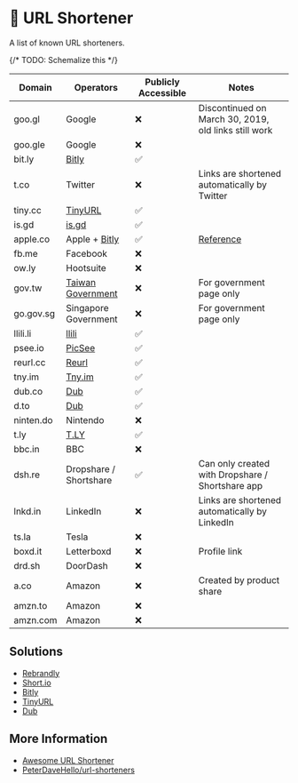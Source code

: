# 🔗 URL Shortener

A list of known URL shorteners.

{/* TODO: Schemalize this */}

| Domain    | Operators                                | Publicly Accessible | Notes                                                       |
| --------- | ---------------------------------------- | ------------------- | ----------------------------------------------------------- |
| goo.gl    | Google                                   | ❌                  | Discontinued on March 30, 2019, old links still work        |
| goo.gle   | Google                                   | ❌                  |                                                             |
| bit.ly    | [Bitly](https://bitly.com/)              | ✅                  |                                                             |
| t.co      | Twitter                                  | ❌                  | Links are shortened automatically by Twitter                |
| tiny.cc   | [TinyURL](https://tinyurl.com/)          | ✅                  |                                                             |
| is.gd     | [is.gd](https://is.gd/)                  | ✅                  |                                                             |
| apple.co  | Apple + [Bitly](https://bitly.com/)      | ✅                  | [Reference](https://discussions.apple.com/thread/251319185) |
| fb.me     | Facebook                                 | ❌                  |                                                             |
| ow.ly     | Hootsuite                                | ❌                  |                                                             |
| gov.tw    | [Taiwan Government](https://url.gov.tw/) | ❌                  | For government page only                                    |
| go.gov.sg | Singapore Government                     | ❌                  | For government page only                                    |
| llili.li  | [llili](https://llili.li/)               | ✅                  |                                                             |
| psee.io   | [PicSee](https://picsee.io/)             | ✅                  |                                                             |
| reurl.cc  | [Reurl](https://reurl.cc/)               | ✅                  |                                                             |
| tny.im    | [Tny.im](https://tny.im/)                | ✅                  |                                                             |
| dub.co    | [Dub](https://dub.co/)                   | ✅                  |                                                             |
| d.to      | [Dub](https://dub.co/)                   | ✅                  |                                                             |
| ninten.do | Nintendo                                 | ❌                  |                                                             |
| t.ly      | [T.LY](https://t.ly/)                    | ✅                  |                                                             |
| bbc.in    | BBC                                      | ❌                  |                                                             |
| dsh.re    | Dropshare / Shortshare                   | ✅                  | Can only created with Dropshare / Shortshare app            |
| lnkd.in   | LinkedIn                                 | ❌                  | Links are shortened automatically by LinkedIn               |
| ts.la     | Tesla                                    | ❌                  |                                                             |
| boxd.it   | Letterboxd                               | ❌                  | Profile link                                                |
| drd.sh    | DoorDash                                 | ❌                  |                                                             |
| a.co      | Amazon                                   | ❌                  | Created by product share                                    |
| amzn.to   | Amazon                                   | ❌                  |                                                             |
| amzn.com  | Amazon                                   | ❌                  |                                                             |

## Solutions

- [Rebrandly](https://www.rebrandly.com/)
- [Short.io](https://short.io/)
- [Bitly](https://bitly.com/)
- [TinyURL](https://tinyurl.com/)
- [Dub](https://dub.co/)

## More Information

- [Awesome URL Shortener](https://github.com/738/awesome-url-shortener)
- [PeterDaveHello/url-shorteners](https://github.com/PeterDaveHello/url-shorteners)
